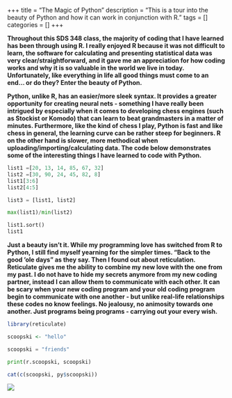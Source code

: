 +++
title = "The Magic of Python"
description = "This is a tour into the beauty of Python and how it can work in conjunction with R."
tags = []
categories = []
+++

**Throughout this SDS 348 class, the majority of coding that I have learned has been through using R. I really enjoyed R because it was not difficult to learn, the software for calculating and presenting statistical data was very clear/straightforward, and it gave me an appreciation for how coding works and why it is so valuable in the world we live in today. Unfortunately, like everything in life all good things must come to an end... or do they? Enter the beauty of Python.**

**Python, unlike R, has an easier/more sleek syntax. It provides a greater opportunity for creating neural nets - something I have really been intrigued by especially when it comes to developing chess engines (such as Stockist or Komodo) that can learn to beat grandmasters in a matter of minutes. Furthermore, like the kind of chess I play, Python is fast and like chess in general, the learning curve can be rather steep for beginners. R on the other hand is slower, more methodical when uploading/importing/calculating data. The code below demonstrates some of the interesting things I have learned to code with Python.**

```python

list1 =[20, 13, 14, 85, 67, 32]
list2 =[30, 90, 24, 45, 82, 8]
list1[3:6]
list2[4:5]

list3 = [list1, list2]

max(list1)/min(list2)

list1.sort()
list1

```

**Just a beauty isn't it. While my programming love has switched from R to Python, I still find myself yearning for the simpler times. "Back to the good 'ole days" as they say. Then I found out about reticulation. Reticulate gives me the ability to combine my new love with the one from my past. I do not have to hide my secrets anymore from my new coding partner, instead I can allow them to communicate with each other. It can be scary when your new coding program and your old coding program begin to communicate with one another - but unlike real-life relationships these codes no know feelings. No jealousy, no animosity towards one another. Just programs being programs - carrying out your every wish.**

```r
library(reticulate)

scoopski <- "hello"
```

```python
scoopski = "friends"

print(r.scoopski, scoopski)
```

```r
cat(c(scoopski, py$scoopski))
```

![](https://images.chesscomfiles.com/uploads/v1/images_users/tiny_mce/Bittrsweet/phpUxqdvf.jpeg)  